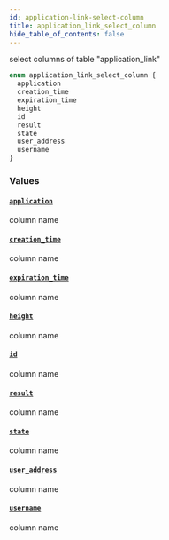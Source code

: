 ```yaml
---
id: application-link-select-column
title: application_link_select_column
hide_table_of_contents: false
---
```


select columns of table "application_link"

```graphql
enum application_link_select_column {
  application
  creation_time
  expiration_time
  height
  id
  result
  state
  user_address
  username
}
```

### Values

#### [`application`](#)

column name

#### [`creation_time`](#)

column name

#### [`expiration_time`](#)

column name

#### [`height`](#)

column name

#### [`id`](#)

column name

#### [`result`](#)

column name

#### [`state`](#)

column name

#### [`user_address`](#)

column name

#### [`username`](#)

column name
